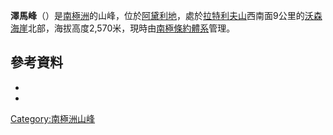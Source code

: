 {{coord|85|45|S|138|0|W|display=title}}

'''澤馬峰'''（{{lang-en|Dzema Peak}}）是[[南極洲|南極洲]]的山峰，位於[[阿黛利地|阿黛利地]]，處於[[拉特利夫山|拉特利夫山]]西南面9公里的[[沃森海崖|沃森海崖]]北部，海拔高度2,570米，現時由[[南極條約體系|南極條約體系]]管理。

==參考資料==
*{{cite gnis | type = antarid | id = 4231| name = Dzema Peak | accessdate = 2012-02-21}}
*{{usgs-gazetteer|id=4231}}

{{DEFAULTSORT:Dzema Peak}}
[[Category:南極洲山峰|Category:南極洲山峰]]


{{AdélieLand-geo-stub}}